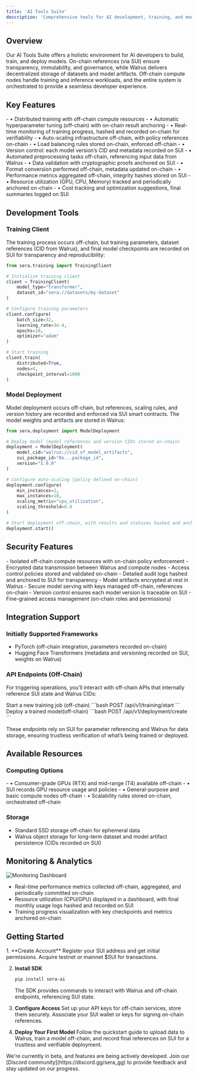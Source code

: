 ```yaml
---
title: 'AI Tools Suite'
description: 'Comprehensive tools for AI development, training, and model hosting in a SUI-based decentralized environment'
---
```


## Overview

Our AI Tools Suite offers a holistic environment for AI developers to build, train, and deploy models. On-chain references (via SUI) ensure transparency, immutability, and governance, while Walrus delivers decentralized storage of datasets and model artifacts. Off-chain compute nodes handle training and inference workloads, and the entire system is orchestrated to provide a seamless developer experience.

## Key Features

<CardGroup cols={2}>
  <Card title="Model Training" icon="dumbbell">
    - • Distributed training with off-chain compute resources
    - • Automatic hyperparameter tuning (off-chain) with on-chain result anchoring
    - • Real-time monitoring of training progress, hashed and recorded on-chain for verifiability
  </Card>
  <Card title="Model Hosting" icon="cloud">
    - • Auto-scaling infrastructure off-chain, with policy references on-chain
    - • Load balancing rules stored on-chain, enforced off-chain
    - • Version control: each model version’s CID and metadata recorded on SUI
  </Card>
  <Card title="Data Processing" icon="gears">
    - • Automated preprocessing tasks off-chain, referencing input data from Walrus
    - • Data validation with cryptographic proofs anchored on SUI
    - • Format conversion performed off-chain, metadata updated on-chain
  </Card>
  <Card title="Monitoring" icon="chart-line">
    - • Performance metrics aggregated off-chain, integrity hashes stored on SUI
    - • Resource utilization (GPU, CPU, Memory) tracked and periodically anchored on-chain
    - • Cost tracking and optimization suggestions, final summaries logged on SUI 
  </Card>
</CardGroup>

## Development Tools

### Training Client

The training process occurs off-chain, but training parameters, dataset references (CID from Walrus), and final model checkpoints are recorded on SUI for transparency and reproducibility:

```python
from sera.training import TrainingClient

# Initialize training client
client = TrainingClient(
    model_type="transformer",
    dataset_id="sera://datasets/my-dataset"
)

# Configure training parameters
client.configure(
    batch_size=32,
    learning_rate=3e-4,
    epochs=10,
    optimizer="adam"
)

# Start training
client.train(
    distributed=True,
    nodes=4,
    checkpoint_interval=1000
)
```

### Model Deployment

Model deployment occurs off-chain, but references, scaling rules, and version history are recorded and enforced via SUI smart contracts. The model weights and artifacts are stored in Walrus:

```python
from sera.deployment import ModelDeployment

# Deploy model (model references and version CIDs stored on-chain)
deployment = ModelDeployment(
    model_cid="walrus://cid_of_model_artifacts",
    sui_package_id="0x...package_id",
    version="1.0.0"
)

# Configure auto-scaling (policy defined on-chain)
deployment.configure(
    min_instances=2,
    max_instances=10,
    scaling_metric="cpu_utilization",
    scaling_threshold=0.8
)

# Start deployment off-chain, with results and statuses hashed and anchored to SUI
deployment.start()
```

## Security Features

<AccordionGroup>
  <Accordion title="Secure Training Environment">
    - Isolated off-chain compute resources with on-chain policy enforcement
    - Encrypted data transmission between Walrus and compute nodes
    - Access control policies stored and validated on-chain
    - Detailed audit logs hashed and anchored to SUI for transparency
  </Accordion>
  
  <Accordion title="Model Protection">
    - Model artifacts encrypted at rest in Walrus
    - Secure model serving with keys managed off-chain, references on-chain
    - Version control ensures each model version is traceable on SUI
    - Fine-grained access management (on-chain roles and permissions)
  </Accordion>
</AccordionGroup>

## Integration Support

### Initially Supported Frameworks
- PyTorch (off-chain integration, parameters recorded on-chain)
- Hugging Face Transformers (metadata and versioning recorded on SUI, weights on Walrus)

### API Endpoints (Off-Chain)

For triggering operations, you’ll interact with off-chain APIs that internally reference SUI state and Walrus CIDs:

<ResponseField name="Training API" type="POST">
  Start a new training job (off-chain)
  ```bash
  POST /api/v1/training/start
  ```
</ResponseField>

<ResponseField name="Deployment API" type="POST">
  Deploy a trained model(off-chain)
  ```bash
  POST /api/v1/deployment/create
  ```
</ResponseField>

These endpoints rely on SUI for parameter referencing and Walrus for data storage, ensuring trustless verification of what’s being trained or deployed.

## Available Resources

### Computing Options
<CardGroup cols={2}>
  <Card title="GPU Resources" icon="microchip">
    - • Consumer-grade GPUs (RTX) and mid-range (T4) available off-chain
    - • SUI records GPU resource usage and policies
  </Card>
  <Card title="CPU Options" icon="server">
    - • General-purpose and basic compute nodes off-chain
    - • Scalability rules stored on-chain, orchestrated off-chain
  </Card>
</CardGroup>

### Storage
- Standard SSD storage off-chain for ephemeral data
- Walrus object storage for long-term dataset and model artifact persistence (CIDs recorded on SUI)

## Monitoring & Analytics

<Frame>
  <img src="/images/monitoring-dashboard.png" alt="Monitoring Dashboard" />
</Frame>

- Real-time performance metrics collected off-chain, aggregated, and periodically committed on-chain
- Resource utilization (CPU/GPU) displayed in a dashboard, with final monthly usage logs hashed and recorded on SUI
- Training progress visualization with key checkpoints and metrics anchored on-chain

## Getting Started

<Steps>
  1. **Create Account**
     Register your SUI address and get initial permissions. Acquire testnet or mainnet $SUI for transactions.

  2. **Install SDK**
     ```bash
     pip install sera-ai
     ```
     The SDK provides commands to interact with Walrus and off-chain endpoints, referencing SUI state.

  3. **Configure Access**
     Set up your API keys for off-chain services, store them securely. Associate your SUI wallet or keys for signing on-chain references.

  4. **Deploy Your First Model**
     Follow the quickstart guide to upload data to Walrus, train a model off-chain, and record final references on SUI for a trustless and verifiable deployment.
</Steps>

<Note>
We're currently in beta, and features are being actively developed. Join our [Discord community](https://discord.gg/sera_gg) to provide feedback and stay updated on our progress.
</Note>
